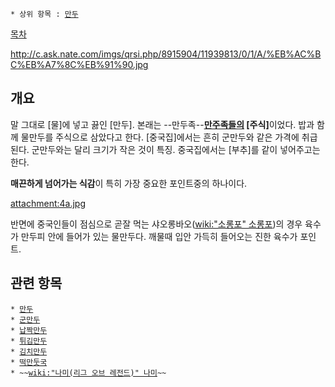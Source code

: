  * 상위 항목 : [[만두]]

[[목차]]

http://c.ask.nate.com/imgs/qrsi.php/8915904/11939813/0/1/A/%EB%AC%BC%EB%A7%8C%EB%91%90.jpg

== 개요 ==
말 그대로 [물]에 넣고 끓인 [만두]. 본래는 --만두족--'''[[만주족]]들의 [주식]'''이었다. 밥과 함께 물만두를 주식으로 삼았다고 한다. [중국집]에서는 흔히 군만두와 같은 가격에 취급된다. 군만두와는 달리 크기가 작은 것이 특징. 중국집에서는 [부추]를 같이 넣어주고는 한다. 

'''매끈하게 넘어가는 식감'''이 특히 가장 중요한 포인트중의 하나이다. 

attachment:4a.jpg

반면에 중국인들이 점심으로 곧잘 먹는 샤오롱바오([[wiki:"소롱포" 소롱포]])의 경우 육수가 만두피 안에 들어가 있는 물만두다. 깨물때 입안 가득히 들어오는 진한 육수가 포인트. 

== 관련 항목 ==
 * [[만두]]
 * [[군만두]]
 * [[납짝만두]]
 * [[튀김만두]]
 * [[김치만두]]
 * [[떡만둣국]]
 * ~~[[wiki:"나미(리그 오브 레전드)" 나미]]~~
